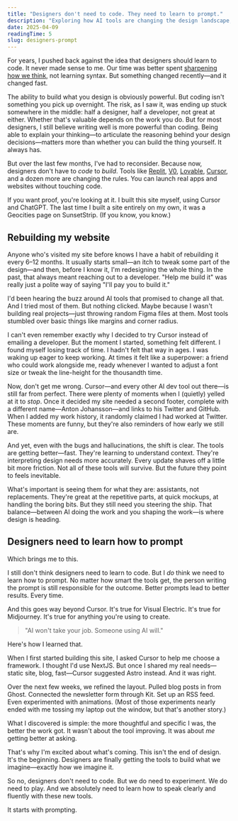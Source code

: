 ```yaml
---
title: "Designers don't need to code. They need to learn to prompt."
description: "Exploring how AI tools are changing the design landscape, and why learning to prompt effectively is becoming more important than learning to code for designers."
date: 2025-04-09
readingTime: 5
slug: designers-prompt
---
```


For years, I pushed back against the idea that designers should learn to code. It never made sense to me. Our time was better spent [sharpening how we think,](designers-write) not learning syntax. But something changed recently—and it changed fast.

The ability to build what you design is obviously powerful. But coding isn't something you pick up overnight. The risk, as I saw it, was ending up stuck somewhere in the middle: half a designer, half a developer, not great at either. Whether that's valuable depends on the work you do. But for most designers, I still believe writing well is more powerful than coding. Being able to explain your thinking—to articulate the reasoning behind your design decisions—matters more than whether you can build the thing yourself. It always has.

But over the last few months, I've had to reconsider. Because now, designers don't have to *code* to *build*. Tools like [Replit](https://replit.com), [V0](https://v0.dev), [Lovable](https://lovable.dev), [Cursor](https://cursor.sh), and a dozen more are changing the rules. You can launch real apps and websites without touching code.

If you want proof, you're looking at it. I built this site myself, using Cursor and ChatGPT. The last time I built a site entirely on my own, it was a Geocities page on SunsetStrip. (If you know, you know.)

## Rebuilding my website

Anyone who's visited my site before knows I have a habit of rebuilding it every 6–12 months. It usually starts small—an itch to tweak some part of the design—and then, before I know it, I'm redesigning the whole thing. In the past, that always meant reaching out to a developer. "Help me build it" was really just a polite way of saying "I'll pay you to build it."

I'd been hearing the buzz around AI tools that promised to change all that. And I tried most of them. But nothing clicked. Maybe because I wasn't building real projects—just throwing random Figma files at them. Most tools stumbled over basic things like margins and corner radius.

I can't even remember exactly why I decided to try Cursor instead of emailing a developer. But the moment I started, something felt different. I found myself losing track of time. I hadn't felt that way in ages. I was waking up eager to keep working. At times it felt like a superpower: a friend who could work alongside me, ready whenever I wanted to adjust a font size or tweak the line-height for the thousandth time.

Now, don't get me wrong. Cursor—and every other AI dev tool out there—is still far from perfect. There were plenty of moments when I (quietly) yelled at it to *stop*. Once it decided my site needed a second footer, complete with a different name—Anton Johansson—and links to his Twitter and GitHub. When I added my work history, it randomly claimed I had worked at Twitter. These moments are funny, but they're also reminders of how early we still are.

And yet, even with the bugs and hallucinations, the shift is clear. The tools are getting better—fast. They're learning to understand context. They're interpreting design needs more accurately. Every update shaves off a little bit more friction. Not all of these tools will survive. But the future they point to feels inevitable.

What's important is seeing them for what they are: assistants, not replacements. They're great at the repetitive parts, at quick mockups, at handling the boring bits. But they still need you steering the ship. That balance—between AI doing the work and you shaping the work—is where design is heading.

## Designers need to learn how to prompt

Which brings me to this.

I still don't think designers need to learn to code. But I *do* think we need to learn how to prompt. No matter how smart the tools get, the person writing the prompt is still responsible for the outcome. Better prompts lead to better results. Every time.

And this goes way beyond Cursor. It's true for Visual Electric. It's true for Midjourney. It's true for anything you're using to create.

>"AI won't take your job. Someone using AI will."

Here's how I learned that.

When I first started building this site, I asked Cursor to help me choose a framework. I thought I'd use NextJS. But once I shared my real needs—static site, blog, fast—Cursor suggested Astro instead. And it was right.

Over the next few weeks, we refined the layout. Pulled blog posts in from Ghost. Connected the newsletter form through Kit. Set up an RSS feed. Even experimented with animations. (Most of those experiments nearly ended with me tossing my laptop out the window, but that's another story.)

What I discovered is simple: the more thoughtful and specific I was, the better the work got. It wasn't about the tool improving. It was about *me* getting better at asking.

That's why I'm excited about what's coming. This isn't the end of design. It's the beginning. Designers are finally getting the tools to build what we imagine—exactly how we imagine it.

So no, designers don't need to code. But we do need to experiment. We do need to play. And we absolutely need to learn how to speak clearly and fluently with these new tools.

It starts with prompting.